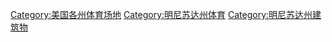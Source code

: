 [[Category:美国各州体育场地|Category:美国各州体育场地]]
[[Category:明尼苏达州体育|Category:明尼苏达州体育]]
[[Category:明尼苏达州建筑物|Category:明尼苏达州建筑物]]